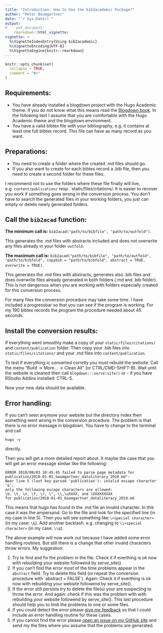 ```yaml
---
title: "Introduction: How to Use the bib2academic Package?"
author: "Peter Baumgartner"
date: "`r Sys.Date()`"
output: 
#    pdf_document:
    rmarkdown::html_vignette:
vignette: >
  %\VignetteIndexEntry{Using bib2academic}
  %\VignetteEncoding{UTF-8}
  %\VignetteEngine{knitr::rmarkdown}
---
```


```r
knitr::opts_chunk$set(
  collapse = TRUE,
  comment = "#>"
)
```

## Requirements:

+ You have already installed a blogdown project with the Hugo Academic theme. If you do not know what this means read the [Blogdown book](https://bookdown.org/yihui/blogdown/). In the following text I assume that you are comfortable with the Hugo Academic theme and the blogdown environment.
+ You have a valid bibtex file with your bibliography, e.g. it contains at least one full bibtex record. This file can have as many record as you want.

## Preparations:

+ You need to create a folder where the created .md files should go.
+ If you also want to create for each bibtex record a .bib file, then you need to create a second folder for these files.

I recommend not to use the folders where these file finally will live, e.g. `content/publication/` resp. `static/files/citations/. It is easier to recover you  work if something goes wrong in the conversion process. You don't have to search the generated files in your working folders, you just can empty or delete newly generated folders.

## Call the `bib2acad` function:

**The minimum call is:** `bib2acad("path/to/bibfile", "path/to/outfold")`.

This generates the .md files with abstracts included and does not overwrite any files already in your folder `outfold`.

**The maximum call is:** `bib2acad("path/to/bibfile", "path/to/outfold", "path/to/bibfold", copybib = "path/to/bibfold", abstract = TRUE, overwrite = TRUE)`.

This generates the .md files with abstracts, generates also .bib files and does  overwrite files already generated in both folders (.md and .bib folder). This is not dangerous when you are working with folders especially created for this conversion process.

For many files the conversion procedure may take some time. I have included a progressbar so that you can see if the program is working. For my 190 bibtex records the program the procedure needed about 45 seconds.

## Install the conversion results:

If everything went smoothly make a copy of your `static/files/citations/` and `content/publication` folder. Then copy your .bib files into `static/files/citations/` and your .md files into `content/publication`.

To test if everything ic converted corretly you must rebuild the website. Call  the menu "Build -> More… -> Clean All" (or CTRL/CMD-SHIFT-B). Wait until the website is cleaned then call `blogdown:::serve:site()` or - if you have RStudio Addins installed: CTRL-S.

Now your new data should be available.

## Error handling:

If you can't seen anymore your website but the directory index then something went wrong in the conversion procedure. The problem is that there is no error message in blogdown. You have to change to the terminal and call

`hugo -v`

directly. 

Then you will get a more detailed report about. It maybe the case that you will get an error message simliar like the following:

```
ERROR 2018/08/03 10:45:45 failed to parse page metadata for  
publication/2018-01-01_baumgartner_dataliteracy_2018.md":  
Near line 5 (last key parsed 'publication'): invalid escape character '&';  
only the following escape characters are allowed:  
\b, \t, \n, \f, \r, \", \\,\uXXXX, and \UXXXXXXXX   
for publication/2018-01-01_baumgartner_dataliteracy_2018.md
```
This means that hugo has found in the .md file an invalid character. In this case it was the ampersand. Go to the file and look for the specified line (in my case in line 5). Then you will see something like `\<special character>` (in my case: `\&`). Add another backlash. e.g. changing to `\\<special character>` (in my case: `\\&`).

The above example will now work out because I have added some error handling routines. But still there is a change that other invalid characters throw errors. My suggestion:

1. Try to find and fix the problem in the file. Check it if everthing is ok now with rebuilding your website followend by serve_site().
2. If you can't find the error most of the time problems appear in the `abstract` field. Try to delete this field (or repeat the conversion procedure with ´abstract = FALSE`). Again: Check it if everthing is ok now with rebuilding your website followend by serve_site().
3. If the error still persists try to delete the file(s) your are suspecting to throw the error. And again: check if this was the problem with with rebuilding your website followend by serve_site(). This last procedure should help you to limit the problems to one or some files.
4. If you could detect the error please [give me feedback](https://github.com/petzi53/bib2academic/issues/new) so that I could include an error handling routine for these cases. 
5. If you cannot find the error please [open an issue on my GitHub site](https://github.com/petzi53/bib2academic/issues/new) and send my the files where you assume that the problems are generated.
